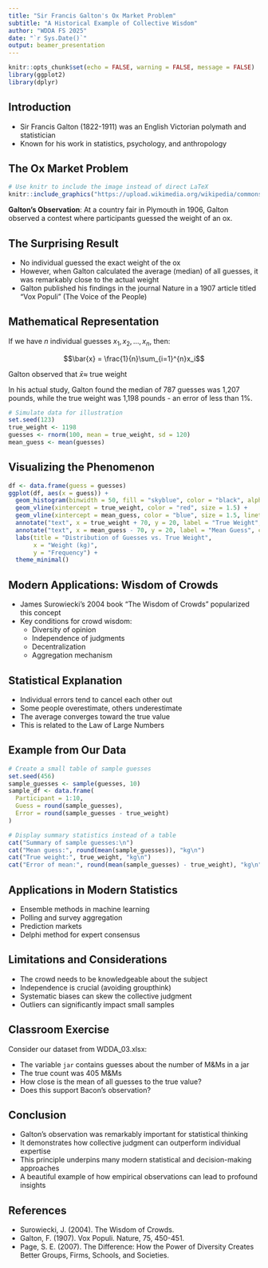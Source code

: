 ```yaml
---
title: "Sir Francis Galton's Ox Market Problem"
subtitle: "A Historical Example of Collective Wisdom"
author: "WDDA FS 2025"
date: "`r Sys.Date()`"
output: beamer_presentation
---
```


```r
knitr::opts_chunk$set(echo = FALSE, warning = FALSE, message = FALSE)
library(ggplot2)
library(dplyr)
```

## Introduction

- Sir Francis Galton (1822-1911) was an English Victorian polymath and statistician
- Known for his work in statistics, psychology, and anthropology

## The Ox Market Problem

```r
# Use knitr to include the image instead of direct LaTeX
knitr::include_graphics("https://upload.wikimedia.org/wikipedia/commons/thumb/e/ec/Francis_Galton_1850s.jpg/330px-Francis_Galton_1850s.jpg")
```

**Galton's Observation**: At a country fair in Plymouth in 1906, Galton observed a contest where participants guessed the weight of an ox.

## The Surprising Result

- No individual guessed the exact weight of the ox
- However, when Galton calculated the average (median) of all guesses, it was remarkably close to the actual weight
- Galton published his findings in the journal Nature in a 1907 article titled "Vox Populi" (The Voice of the People)

## Mathematical Representation

If we have $n$ individual guesses $x_1, x_2, \ldots, x_n$, then:

$$\bar{x} = \frac{1}{n}\sum_{i=1}^{n}x_i$$

Galton observed that $\bar{x} \approx$ true weight

In his actual study, Galton found the median of 787 guesses was 1,207 pounds, while the true weight was 1,198 pounds - an error of less than 1%.

```r
# Simulate data for illustration
set.seed(123)
true_weight <- 1198
guesses <- rnorm(100, mean = true_weight, sd = 120)
mean_guess <- mean(guesses)
```

## Visualizing the Phenomenon

```r
df <- data.frame(guess = guesses)
ggplot(df, aes(x = guess)) +
  geom_histogram(binwidth = 50, fill = "skyblue", color = "black", alpha = 0.7) +
  geom_vline(xintercept = true_weight, color = "red", size = 1.5) +
  geom_vline(xintercept = mean_guess, color = "blue", size = 1.5, linetype = "dashed") +
  annotate("text", x = true_weight + 70, y = 20, label = "True Weight", color = "red") +
  annotate("text", x = mean_guess - 70, y = 20, label = "Mean Guess", color = "blue") +
  labs(title = "Distribution of Guesses vs. True Weight",
       x = "Weight (kg)",
       y = "Frequency") +
  theme_minimal()
```

## Modern Applications: Wisdom of Crowds

- James Surowiecki's 2004 book "The Wisdom of Crowds" popularized this concept
- Key conditions for crowd wisdom:
  - Diversity of opinion
  - Independence of judgments
  - Decentralization
  - Aggregation mechanism

## Statistical Explanation

- Individual errors tend to cancel each other out
- Some people overestimate, others underestimate
- The average converges toward the true value
- This is related to the Law of Large Numbers

## Example from Our Data

```r
# Create a small table of sample guesses
set.seed(456)
sample_guesses <- sample(guesses, 10)
sample_df <- data.frame(
  Participant = 1:10,
  Guess = round(sample_guesses),
  Error = round(sample_guesses - true_weight)
)

# Display summary statistics instead of a table
cat("Summary of sample guesses:\n")
cat("Mean guess:", round(mean(sample_guesses)), "kg\n")
cat("True weight:", true_weight, "kg\n")
cat("Error of mean:", round(mean(sample_guesses) - true_weight), "kg\n")
```

## Applications in Modern Statistics

- Ensemble methods in machine learning
- Polling and survey aggregation
- Prediction markets
- Delphi method for expert consensus

## Limitations and Considerations

- The crowd needs to be knowledgeable about the subject
- Independence is crucial (avoiding groupthink)
- Systematic biases can skew the collective judgment
- Outliers can significantly impact small samples

## Classroom Exercise

Consider our dataset from WDDA_03.xlsx:

- The variable `jar` contains guesses about the number of M&Ms in a jar
- The true count was 405 M&Ms
- How close is the mean of all guesses to the true value?
- Does this support Bacon's observation?

## Conclusion

- Galton's observation was remarkably important for statistical thinking
- It demonstrates how collective judgment can outperform individual expertise
- This principle underpins many modern statistical and decision-making approaches
- A beautiful example of how empirical observations can lead to profound insights

## References

- Surowiecki, J. (2004). The Wisdom of Crowds.
- Galton, F. (1907). Vox Populi. Nature, 75, 450-451.
- Page, S. E. (2007). The Difference: How the Power of Diversity Creates Better Groups, Firms, Schools, and Societies.



